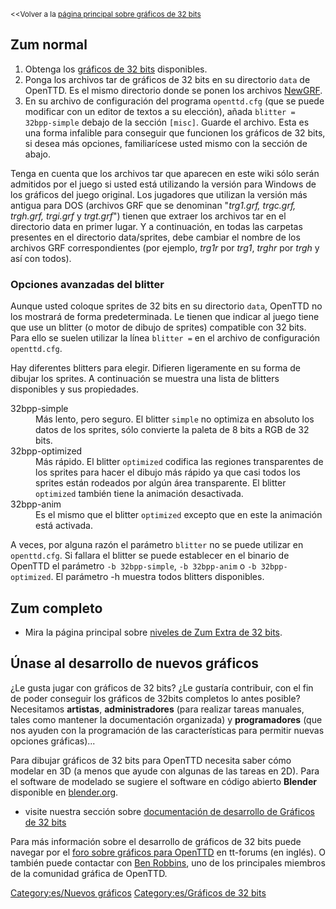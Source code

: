 <small><<Volver a la [[es/Archive/Old 32bpp/Desarrollo de gráficos de 32 bits|página principal sobre gráficos de 32 bits]] </small>
{{es/Disponibilidad|0.6|align="right"}}

==Zum normal==
# Obtenga los [[es/Trash/Lista de archivos descargables de 32 bits|gráficos de 32 bits]] disponibles.
# Ponga los archivos tar de gráficos de 32 bits en su directorio <code>data</code> de OpenTTD. Es el mismo directorio donde se ponen los archivos [[es/Manual/NewGRF|NewGRF]].
# En su archivo de configuración del programa <code>openttd.cfg</code> (que se puede modificar con un editor de textos a su elección), añada <code>blitter = 32bpp-simple</code> debajo de la sección <code>[misc]</code>. Guarde el archivo. Esta es una forma infalible para conseguir que funcionen los gráficos de 32 bits, si desea más opciones, familiarícese usted mismo con la sección de abajo.

Tenga en cuenta que los archivos tar que aparecen en este wiki sólo serán admitidos por el juego si usted está utilizando la versión para Windows de los gráficos del juego original. Los jugadores que utilizan la versión más antigua para DOS (archivos GRF que se denominan "''trg1.grf, trgc.grf, trgh.grf, trgi.grf'' y ''trgt.grf''") tienen que extraer los archivos tar en el directorio data en primer lugar. Y a continuación, en todas las carpetas presentes en el directorio data/sprites, debe cambiar el nombre de los archivos GRF correspondientes (por ejemplo, ''trg1r'' por ''trg1'', ''trghr'' por ''trgh'' y así con todos).

===Opciones avanzadas del blitter===
Aunque usted coloque sprites de 32 bits en su directorio <code>data</code>, OpenTTD no los mostrará de forma predeterminada. Le tienen que indicar al juego tiene que use un blitter (o motor de dibujo de sprites) compatible con 32 bits. Para ello se suelen utilizar la línea <code>blitter =</code> en el archivo de configuración <code>openttd.cfg</code>.

Hay diferentes blitters para elegir. Difieren ligeramente en su forma de dibujar los sprites. A continuación se muestra una lista de blitters disponibles y sus propiedades.

;32bpp-simple
:Más lento, pero seguro. El blitter <code>simple</code> no optimiza en absoluto los datos de los sprites, sólo convierte la paleta de 8 bits a RGB de 32 bits.
;32bpp-optimized
:Más rápido.  El blitter <code>optimized</code> codifica las regiones transparentes de los sprites para hacer el dibujo más rápido ya que casi todos los sprites están rodeados por algún área transparente. El blitter <code>optimized</code> también tiene la animación desactivada.
;32bpp-anim
:Es el mismo que el blitter <code>optimized</code> excepto que en este la animación está activada.

A veces, por alguna razón el parámetro <code>blitter</code> no se puede utilizar en <code>openttd.cfg</code>. Si fallara el blitter se puede establecer en el binario de OpenTTD el parámetro <code>-b 32bpp-simple</code>, <code>-b 32bpp-anim</code> o <code>-b 32bpp-optimized</code>. El parámetro -h muestra todos blitters disponibles.

==Zum completo==
* Mira la página principal sobre [[es/Niveles de Zum Extra de 32 bits|niveles de Zum Extra de 32 bits]].

==Únase al desarrollo de nuevos gráficos==
¿Le gusta jugar con gráficos de 32 bits? ¿Le gustaría contribuir, con el fin de poder conseguir los gráficos de 32bits completos lo antes posible? Necesitamos '''artistas''', '''administradores''' (para realizar tareas manuales, tales como mantener la documentación organizada) y '''programadores''' (que nos ayuden con la programación de las características para permitir nuevas opciones gráficas)...

Para dibujar gráficos de 32 bits para OpenTTD necesita saber cómo modelar en 3D (a menos que ayude con algunas de las tareas en 2D). Para el software de modelado se sugiere el software en código abierto '''Blender''' disponible en [http://blender.org blender.org].

* visite nuestra sección sobre [[es/Archive/Old 32bpp/Documentación de desarrollo de Gráficos de 32 bits|documentación de desarrollo de Gráficos de 32 bits]]

Para más información sobre el desarrollo de gráficos de 32 bits puede navegar por el [http://www.tt-forums.net/viewforum.php?f=36 foro sobre gráficos para OpenTTD] en tt-forums (en inglés). O también puede contactar con [[en/Ben|Ben Robbins]], uno de los principales miembros de la comunidad gráfica de OpenTTD.

{{es/Caja de navegación de desarrollo gráfico}}

[[Category:es/Nuevos gráficos]][[Category:es/Gráficos de 32 bits]]